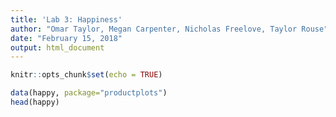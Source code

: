 ```yaml
---
title: 'Lab 3: Happiness'
author: "Omar Taylor, Megan Carpenter, Nicholas Freelove, Taylor Rouse"
date: "February 15, 2018"
output: html_document
---
```


```r
knitr::opts_chunk$set(echo = TRUE)
```
```r
data(happy, package="productplots")
head(happy)
```